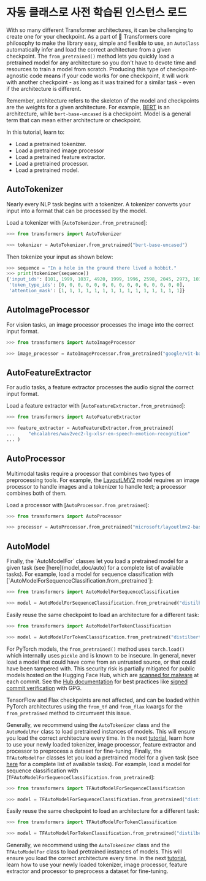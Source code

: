 <!--Copyright 2022 The HuggingFace Team. All rights reserved.

Licensed under the Apache License, Version 2.0 (the "License"); you may not use this file except in compliance with
the License. You may obtain a copy of the License at

http://www.apache.org/licenses/LICENSE-2.0

Unless required by applicable law or agreed to in writing, software distributed under the License is distributed on
an "AS IS" BASIS, WITHOUT WARRANTIES OR CONDITIONS OF ANY KIND, either express or implied. See the License for the
specific language governing permissions and limitations under the License.
-->

# 자동 클래스로 사전 학습된 인스턴스 로드

With so many different Transformer architectures, it can be challenging to create one for your checkpoint. As a part of 🤗 Transformers core philosophy to make the library easy, simple and flexible to use, an `AutoClass` automatically infer and load the correct architecture from a given checkpoint. The `from_pretrained()` method lets you quickly load a pretrained model for any architecture so you don't have to devote time and resources to train a model from scratch. Producing this type of checkpoint-agnostic code means if your code works for one checkpoint, it will work with another checkpoint - as long as it was trained for a similar task - even if the architecture is different.

<Tip>

Remember, architecture refers to the skeleton of the model and checkpoints are the weights for a given architecture. For example, [BERT](https://huggingface.co/bert-base-uncased) is an architecture, while `bert-base-uncased` is a checkpoint. Model is a general term that can mean either architecture or checkpoint.

</Tip>

In this tutorial, learn to:

* Load a pretrained tokenizer.
* Load a pretrained image processor
* Load a pretrained feature extractor.
* Load a pretrained processor.
* Load a pretrained model.

## AutoTokenizer

Nearly every NLP task begins with a tokenizer. A tokenizer converts your input into a format that can be processed by the model.

Load a tokenizer with [`AutoTokenizer.from_pretrained`]:

```py
>>> from transformers import AutoTokenizer

>>> tokenizer = AutoTokenizer.from_pretrained("bert-base-uncased")
```

Then tokenize your input as shown below:

```py
>>> sequence = "In a hole in the ground there lived a hobbit."
>>> print(tokenizer(sequence))
{'input_ids': [101, 1999, 1037, 4920, 1999, 1996, 2598, 2045, 2973, 1037, 7570, 10322, 4183, 1012, 102], 
 'token_type_ids': [0, 0, 0, 0, 0, 0, 0, 0, 0, 0, 0, 0, 0, 0, 0], 
 'attention_mask': [1, 1, 1, 1, 1, 1, 1, 1, 1, 1, 1, 1, 1, 1, 1]}
```

## AutoImageProcessor

For vision tasks, an image processor processes the image into the correct input format.

```py
>>> from transformers import AutoImageProcessor

>>> image_processor = AutoImageProcessor.from_pretrained("google/vit-base-patch16-224")
```


## AutoFeatureExtractor

For audio tasks, a feature extractor processes the audio signal the correct input format.

Load a feature extractor with [`AutoFeatureExtractor.from_pretrained`]:

```py
>>> from transformers import AutoFeatureExtractor

>>> feature_extractor = AutoFeatureExtractor.from_pretrained(
...     "ehcalabres/wav2vec2-lg-xlsr-en-speech-emotion-recognition"
... )
```

## AutoProcessor

Multimodal tasks require a processor that combines two types of preprocessing tools. For example, the [LayoutLMV2](model_doc/layoutlmv2) model requires an image processor to handle images and a tokenizer to handle text; a processor combines both of them.

Load a processor with [`AutoProcessor.from_pretrained`]:

```py
>>> from transformers import AutoProcessor

>>> processor = AutoProcessor.from_pretrained("microsoft/layoutlmv2-base-uncased")
```

## AutoModel

<frameworkcontent>
<pt>
Finally, the `AutoModelFor` classes let you load a pretrained model for a given task (see [here](model_doc/auto) for a complete list of available tasks). For example, load a model for sequence classification with [`AutoModelForSequenceClassification.from_pretrained`]:

```py
>>> from transformers import AutoModelForSequenceClassification

>>> model = AutoModelForSequenceClassification.from_pretrained("distilbert-base-uncased")
```

Easily reuse the same checkpoint to load an architecture for a different task:

```py
>>> from transformers import AutoModelForTokenClassification

>>> model = AutoModelForTokenClassification.from_pretrained("distilbert-base-uncased")
```

<Tip warning={true}>

For PyTorch models, the `from_pretrained()` method uses `torch.load()` which internally uses `pickle` and is known to be insecure. In general, never load a model that could have come from an untrusted source, or that could have been tampered with. This security risk is partially mitigated for public models hosted on the Hugging Face Hub, which are [scanned for malware](https://huggingface.co/docs/hub/security-malware) at each commit. See the [Hub documentation](https://huggingface.co/docs/hub/security) for best practices like [signed commit verification](https://huggingface.co/docs/hub/security-gpg#signing-commits-with-gpg) with GPG.

TensorFlow and Flax checkpoints are not affected, and can be loaded within PyTorch architectures using the `from_tf` and `from_flax` kwargs for the `from_pretrained` method to circumvent this issue.

</Tip>

Generally, we recommend using the `AutoTokenizer` class and the `AutoModelFor` class to load pretrained instances of models. This will ensure you load the correct architecture every time. In the next [tutorial](preprocessing), learn how to use your newly loaded tokenizer, image processor, feature extractor and processor to preprocess a dataset for fine-tuning.
</pt>
<tf>
Finally, the `TFAutoModelFor` classes let you load a pretrained model for a given task (see [here](model_doc/auto) for a complete list of available tasks). For example, load a model for sequence classification with [`TFAutoModelForSequenceClassification.from_pretrained`]:

```py
>>> from transformers import TFAutoModelForSequenceClassification

>>> model = TFAutoModelForSequenceClassification.from_pretrained("distilbert-base-uncased")
```

Easily reuse the same checkpoint to load an architecture for a different task:

```py
>>> from transformers import TFAutoModelForTokenClassification

>>> model = TFAutoModelForTokenClassification.from_pretrained("distilbert-base-uncased")
```

Generally, we recommend using the `AutoTokenizer` class and the `TFAutoModelFor` class to load pretrained instances of models. This will ensure you load the correct architecture every time. In the next [tutorial](preprocessing), learn how to use your newly loaded tokenizer, image processor, feature extractor and processor to preprocess a dataset for fine-tuning.
</tf>
</frameworkcontent>
